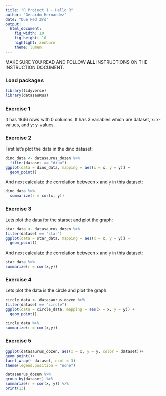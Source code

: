 ```yaml
---
title: "R Project 1 - Hello R"
author: "Gerardo Hernandez"
date: "Due Fed 3rd"
output: 
  html_document: 
    fig_width: 10
    fig_height: 10
    highlight: zenburn
    theme: lumen
---
```


MAKE SURE YOU READ AND FOLLOW **ALL** INSTRUCTIONS ON THE INSTRUCTION DOCUMENT. 

### Load packages

```r
library(tidyverse) 
library(datasauRus)
```


### Exercise 1

It has 1846 rows with 0 columns. It has 3 variables which are  dataset, x: x-values, and y: y-values.

### Exercise 2


First let's plot the data in the dino dataset:

```r
dino_data <- datasaurus_dozen %>%
  filter(dataset == "dino")
ggplot(data = dino_data, mapping = aes(x = x, y = y)) +
  geom_point()
```

And next calculate the correlation between `x` and `y` in this dataset:

```r
dino_data %>%
  summarize(r = cor(x, y))
```

### Exercise 3

Lets plot the data for the starset and plot the graph:


```r
star_data <- datasaurus_dozen %>%
filter(dataset == "star")
ggplot(data = star_data, mapping = aes(x = x, y = y)) +
  geom_point()
```

And next calculate the correlation between `x` and `y` in this dataset:
```r
star_data %>%
summarize(r = cor(x,y))
```


### Exercise 4

Lets plot the data is the circle and plot the graph:


```r
circle_data <- datasaurus_dozen %>%
filter(dataset == "circle")
ggplot(data = circle_data, mapping = aes(x = x, y = y)) +
  geom_point()
```

```r
circle_data %>%
summarize(r = cor(x,y))
```

### Exercise 5

```r
ggplot(datasaurus_dozen, aes(x = x, y = y, color = dataset))+
geom_point()+
facet_wrap(~ dataset, ncol = 3) 
theme(legend.position = "none")

datasaurus_dozen %>%
group_by(dataset) %>%
summarize(r = cor(x, y)) %>%
print(13)
```


